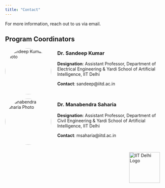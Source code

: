 ```yaml
---
title: "Contact"
---
```


For more information, reach out to us via email.


## Program Coordinators

<img src="images/sandeep.png" alt="Sandeep Kumar Photo" style="border-radius: 50%; width: 150px; float: left; margin-right: 20px;"/>

<h3>Dr. Sandeep Kumar</h3>

<p><strong>Designation</strong>: Assistant Professor, Department of Electrical Engineering & Yardi School of Artificial Intelligence, IIT Delhi</p>

<p><strong>Contact</strong>: sandeep\@iitd.ac.in</p>

::: {style="clear: both;"}
:::

<img src="images/msaharia.jpg" alt="Manabendra Saharia Photo" style="border-radius: 50%; width: 150px; float: left; margin-right: 20px;"/>

<h3>Dr. Manabendra Saharia</h3>

<p><strong>Designation</strong>: Assistant Professor, Department of Civil Engineering & Yardi School of Artificial Intelligence, IIT Delhi</p>

<p><strong>Contact</strong>: msaharia\@iitd.ac.in</p>

::: {style="clear: both;"}
:::
<img src="iit-delhi-logo.png" alt="IIT Delhi Logo" style="float: right; width: 100px; margin-top: 10px;">

